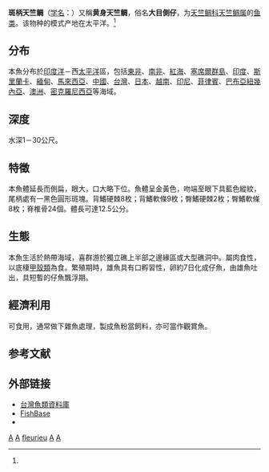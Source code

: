 {{Speciesbox 
| genus = Apogon
| species = fleurieu
| status = LC
| status_system = iucn3.1
| status_ref = <ref name=IUCN>{{IUCN|version=2010.4|assessors=Fricke, R. & Gon, O.|year=2009|id=154912|title=Apogon fleurieu|downloaded=30 March 2011}}</ref>
| image = Apogon fleurieu1.jpg
| authority = (Lacepede, 1802)<ref name=id7210>{{cite web| url =http://www.bioinfo.cn/db05/BjdwSpecies.php?action=view&id=7210| title =斑柄天竺鲷| work =《中国动物物种编目数据库》| publisher =中国科学院微生物研究所| author =中国科学院动物研究所| accessdate =2009-04-16| deadurl =yes| archiveurl =https://web.archive.org/web/20160305000710/http://www.bioinfo.cn/db05/BjdwSpecies.php?action=view&id=7210| archivedate =2016-03-05}}</ref>
}}

'''斑柄天竺鲷'''（[[学名|学名]]：{{lang|la|''Apogon fleurieu''}}）又稱'''黄身天竺鲷'''，俗名'''大目側仔'''，为[[天竺鲷科|天竺鲷科]][[天竺鲷属|天竺鲷属]]的[[鱼类|鱼类]]。该物种的模式产地在太平洋。<ref name=id7210/>

==分布==
本魚分布於[[印度洋|印度洋]]－西[[太平洋|太平洋]]區，包括[[東非|東非]]、[[南非|南非]]、[[紅海|紅海]]、[[塞席爾群島|塞席爾群島]]、[[印度|印度]]、[[斯里蘭卡|斯里蘭卡]]、[[緬甸|緬甸]]、[[馬來西亞|馬來西亞]]、[[中國|中國]]、[[台灣|台灣]]、[[日本|日本]]、[[越南|越南]]、[[印尼|印尼]]、[[菲律賓|菲律賓]]、[[巴布亞紐幾內亞|巴布亞紐幾內亞]]、[[澳洲|澳洲]]、[[密克羅尼西亞|密克羅尼西亞]]等海域。

==深度==
水深1－30公尺。

==特徵==
本魚體延長而側扁，眼大，口大略下位。魚體呈金黃色，吻端至眼下具藍色縱紋，尾柄處有一黑色圓形斑塊。背鰭硬棘8枚；背鰭軟條9枚；臀鰭硬棘2枚；臀鰭軟條8枚；脊椎骨24個。體長可達12.5公分。

==生態==
本魚生活於熱帶海域，喜群游於獨立礁上半部之邊緣區或大型礁洞中。屬肉食性，以底棲[[甲殼類|甲殼類]]為食。繁殖期時，雄魚具有口孵習性，卵約7日化成仔魚，由雄魚吐出，具短暫的仔魚飄浮期。

==經濟利用==
可食用，通常做下雜魚處理，製成魚粉當飼料，亦可當作觀賞魚。

==参考文献==
{{reflist}}
== 外部链接 ==
*[http://fishdb.sinica.edu.tw/ 台灣魚類資料庫] {{Wayback|url=http://fishdb.sinica.edu.tw/ |date=20160304193340 }}
*[http://www.fishbase.org FishBase] {{Wayback|url=http://www.fishbase.org/ |date=20180705004623 }}
*{{cite book | title = 觀賞魚圖鑑 | publisher = 貓頭鷹出版社 | date = 1996年6月 }}

{{Taxonbar|from=Q3751776}}

[[Category:觀賞魚|A]]
[[Category:食用鱼|A]]
[[Category:天竺鲷属|fleurieu]]
[[Category:印度洋鱼类|A]]
[[Category:1802年描述的魚類|A]]